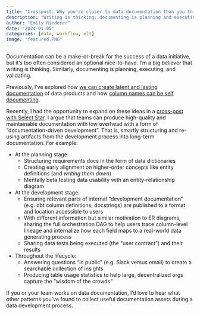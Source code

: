```yaml
---
title: "Crosspost: Why you're closer to data documentation than you think"
description: "Writing is thinking; documenting is planning and executing. In this cross-post with Select Star, I write about how teams can produce high-quality and maintainble documentation by smartly structuring planning and development documentation and effeciently recycling them into long-term, user-friendly docs"
author: "Emily Riederer"
date: "2024-01-05"
categories: [data, workflow, elt]
image: "featured.PNG"
---
```


Documentation can be a make-or-break for the success of a data initiative, but it's too often considered an optional nice-to-have. I'm a big believer that writing is thinking. Similarly, documenting is planning, executing, and validating. 

Previously, I've explored how [we can create latent and lasting documentation](https://emilyriederer.netlify.app/post/latent-lasting-documentation/) of data products and how [column names can be self documenting](https://emilyriederer.netlify.app/post/column-name-contracts/).

Recently, I had the opportunity to expand on these ideas in a [cross-post with Select Star](https://www.selectstar.com/blog/why-youre-closer-to-data-documentation-than-you-think). I argue that teams can produce high-quality and maintainable documentation with low overhead with a form of "documentation-driven development". That is, smartly structuring and re-using artifacts from the development process into long-term documentation. For example:

- At the planning stage:
  + Structuring requirements docs in the form of data dictionaries
  + Creating early alignment on higher-order concepts like entity definitions (and *writing them down*)
  + Mentally beta testing data usability with an entity-relationship diagram
- At the development stage:
  + Ensuring relevant parts of internal "development documentation" (e.g. dbt column definitions, docstrings) are published to a format and location accessible to users
  + With different information but similar motivation to ER diagrams, sharing the full orchestration DAG to help users trace column-level lineage and internalize how each field maps to a real-world data generating process
  + Sharing data tests being executed (the "user contract") and their results
- Throughout the lifecycle:
  + Answering questions "in public" (e.g. Slack versus email) to create a searchable collection of insights
  + Producing table usage statistics to help large, decentralized orgs capture the "wisdom of the crowds"

If you or your team works on data documentation, I'd love to hear what other patterns you've found to collect useful documentation assets during a data development process.


